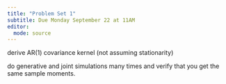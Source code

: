 ```yaml
---
title: "Problem Set 1"
subtitle: Due Monday September 22 at 11AM
editor: 
  mode: source
---
```



derive AR(1) covariance kernel (not assuming stationarity)

do generative and joint simulations many times and verify that you get the same sample moments.